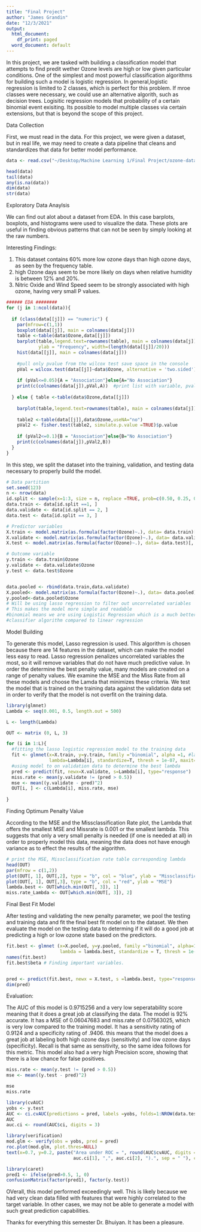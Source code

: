```yaml
---
title: "Final Project"
author: "James Grandin"
date: "12/3/2021"
output:
  html_document:
    df_print: paged
  word_document: default
---
```


In this project, we are tasked with building a classification model that attempts to find predit wether Ozone levels are high or low given particular conditions. One of the simplest and most powerful classification algorithms for building such a model is logistic regression. In general,logistic regression is limited to 2 classes, which is perfect for this problem. If mroe classes were necessary, we could use an alternative algorith, such as decision trees. Logisitic regression models that probability of a certain binomial event exisiting. Its possible to model multiple classes via certain extensions, but that is beyond the scope of this project.


Data Collection

First, we must read in the data. For this project, we were given a dataset, but in real life, we may need to create a data pipeline that cleans and standardizes that data for better model performance.

```r
data <- read.csv("~/Desktop/Machine Learning 1/Final Project/ozone-data.csv")

head(data)
tail(data)
any(is.na(data))
dim(data)
str(data)
```

Exploratory Data Anaylsis

We can find out alot about a dataset from EDA. In this case barplots, boxplots, and histograms were used to visualize the data. These plots are useful in finding obvious patterns that can not be seen by simply looking at the raw numbers.

Interesting Findings:

1. This dataset contains 60% more low ozone days than high ozone days, as seen by the frequency table.
2. high Ozone days seem to be more likely on days when relative humidity is between 12% and 20%.
3. Nitric Oxide and Wind Speed seem to be strongly associated with high ozone, having very small P values.


```r
###### EDA ########
for (j in 1:ncol(data)){
  
  if (class(data[[j]]) == "numeric") {
    par(mfrow=c(1,1))
    boxplot(data[[j]], main = colnames(data[j]))
    table <-table(data$Ozone,data[[j]])
    barplot(table,legend.text=rownames(table), main = colnames(data[j]), 
            ylab = "Frequency", width=(length(data[[j]]/20)))
    hist(data[[j]], main = colnames(data[j])) 
    
    #pull only pvalue from the wilcox test save space in the console
    pVal = wilcox.test(data[[j]]~data$Ozone, alternative = 'two.sided')$p.value 
    
    if (pVal<=0.05){A = "Association"}else{A="No Association"}
    print(c(colnames(data[j]),pVal,A))  #print list with variable, pvalue, and association
    
  } else { table <-table(data$Ozone,data[[j]])
    
    barplot(table,legend.text=rownames(table), main = colnames(data[j]), ylab = "Frequency", las =2)
  
    table2 <-table(data[[j]],data$Ozone,useNA="no")
    pVal2 <- fisher.test(table2, simulate.p.value =TRUE)$p.value
  
    if (pVal2<=0.1){B = "Association"}else{B="No Association"}
    print(c(colnames(data[j]),pVal2,B))
  }
}
```

In this step, we split the dataset into the training, validation, and testing data necessary to properly build the model.

```r
# Data partition
set.seed(123)
n <- nrow(data)
id.split <- sample(x=1:3, size = n, replace =TRUE, prob=c(0.50, 0.25, 0.25))
data.train <- data[id.split ==1, ]
data.validate <- data[id.split == 2, ]
data.test <- data[id.split == 3, ]

# Predictor variables
X.train <- model.matrix(as.formula(factor(Ozone)~.), data= data.train)[, -1]
X.validate <- model.matrix(as.formula(factor(Ozone)~.), data= data.validate)[, -1]
X.test <- model.matrix(as.formula(factor(Ozone)~.), data= data.test)[, -1]

# Outcome variable
y.train <- data.train$Ozone
y.validate <- data.validate$Ozone
y.test <- data.test$Ozone


data.pooled <- rbind(data.train,data.validate)
X.pooled<- model.matrix(as.formula(factor(Ozone)~.), data= data.pooled)[, -1]
y.pooled<-data.pooled$Ozone
# Will be using lasso regression to filter out uncorrelated variables 
# This makes the model more simple and readable 
#binomial means we are using Logistic Regression which is a much better
#classifier algorithm compared to linear regression
```

Model Building 

To generate this model, Lasso regression is used. This algorithm is chosen because there are 14 features in the dataset, which can make the model less easy to read. Lasso regression penalizes uncorrelated variables the most, so it will remove variables that do not have much predictive value. In order the determine the best penalty value, many models are created on a range of penalty values. We examine the MSE and the Miss Rate from all these models and choose the Lamda that minimizes these criteria. We test the model that is trained on the training data against the validation data set in order to verify that the model is not overfit on the training data.


```r
library(glmnet)
Lambda <- seq(0.001, 0.5, length.out = 500)

L <- length(Lambda)

OUT <- matrix (0, L, 3)

for (i in 1:L){
  #fitting the lasso logistic regression model to the training data
  fit <- glmnet(x=X.train, y=y.train, family ="binomial", alpha =1, #lasso
                lambda=Lambda[i], standardize=T, thresh = 1e-07, maxit=1000)
  #using model to on validation data to determine the best lambda
  pred <- predict(fit, newx=X.validate, s=Lambda[i], type="response")
  miss.rate <- mean(y.validate != (pred > 0.5))
  mse <- mean((y.validate - pred)^2)
  OUT[i, ] <- c(Lambda[i], miss.rate, mse)
  
}

```

Finding Optimum Penalty Value 

According to the MSE and the Missclassification Rate plot, the Lambda that offers the smallest MSE and Missrate is 0.001 or the smallest lambda. This suggests that only a very small penalty is needed (if one is needed at all) in order to properly model this data, meaning the data does not have enough variance as to effect the results of the algorithm. 

```r
# print the MSE, Missclassification rate table corresponding lambda
head(OUT)
par(mfrow = c(1,2))
plot(OUT[, 1], OUT[,2], type = "b", col = "blue", ylab = "Missclassification rate")
plot(OUT[, 1], OUT[,3], type = "b", col = "red", ylab = "MSE")
lambda.best <- OUT[which.min(OUT[, 3]), 1]
miss.rate_Lambda <- OUT[which.min(OUT[, 3]), 2]

```

Final Best Fit Model

After testing and validating the new penalty parameter, we pool the testing and training data and fit the final best fit model on to the dataset. We then evaluate the model on the testing data to determing if it will do a good job at predicting a high or low ozone state based on the predictors.


```r
fit.best <- glmnet (x=X.pooled, y=y.pooled, family ="binomial", alpha=1,  #LASSO
                    lambda = lambda.best, standardize = T, thresh = 1e-07, maxit=1000)
names(fit.best)
fit.best$beta # Finding important variables.


pred <- predict(fit.best, newx = X.test, s =lambda.best, type="response")
dim(pred)

```

Evaluation:

The AUC of this model is 0.9715256 and a very low seperatability score meaning that it does a great job at classifying the data.
The model is 92% accurate. It has a MSE of 0.06047683 and miss.rate of 0.07563025, which is very low compared to the training model.
It has a sensitivity rating of 0.9124 and a specificity rating of .9406. this means that the model does a great job at labeling both high ozone days (sensitivity) and low ozone days (specificity). Recall is that same as sensitivity, so the same idea follows for this metric. This model also had a very high Precision score, showing that there is a low chance for false positives.



```r

miss.rate <- mean(y.test != (pred > 0.5))
mse <- mean((y.test - pred)^2)

mse
miss.rate

library(cvAUC)
yobs <- y.test
AUC <- ci.cvAUC(predictions = pred, labels =yobs, folds=1:NROW(data.test), confidence = 0.95)
AUC
auc.ci <- round(AUC$ci, digits = 3)

library(verification)
mod.glm <- verify(obs = yobs, pred = pred)
roc.plot(mod.glm, plot.thres=NULL)
text(x=0.7, y=0.2, paste("Area under ROC = ", round(AUC$cvAUC, digits = 3), "with 95% CI (",
                         auc.ci[1], ",", auc.ci[2], ").", sep = " "), col="blue", cex =1.2)

library(caret)
pred1 <- ifelse(pred>0.5, 1, 0)
confusionMatrix(factor(pred1), factor(y.test))
```


OVerall, this model performed exceedingly well. This is likely because we had very clean data filled with features that were highly correlated to the target variable. In other cases, we may not be able to generate a model with such great prediction capabilities.

Thanks for everything this semester Dr. Bhuiyan. It has been a pleasure.